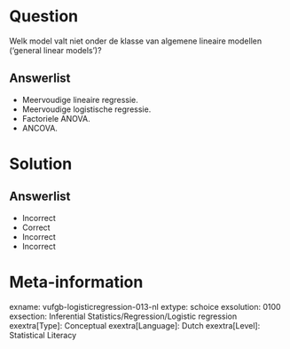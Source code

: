 Question
========
  
Welk model valt niet onder de klasse van algemene lineaire modellen (‘general linear models’)?
  
Answerlist
----------
* Meervoudige lineaire regressie.
* Meervoudige logistische regressie.
* Factoriele ANOVA.
* ANCOVA.

Solution
========

Answerlist
----------
* Incorrect
* Correct
* Incorrect
* Incorrect

Meta-information
================
exname: vufgb-logisticregression-013-nl
extype: schoice
exsolution: 0100
exsection: Inferential Statistics/Regression/Logistic regression
exextra[Type]: Conceptual
exextra[Language]: Dutch
exextra[Level]: Statistical Literacy